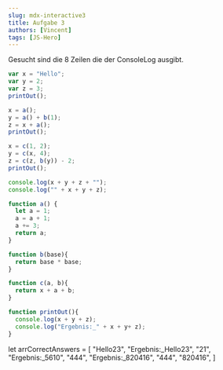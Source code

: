 ```yaml
---
slug: mdx-interactive3
title: Aufgabe 3
authors: [Vincent]
tags: [JS-Hero]
---
```


Gesucht sind die 8 Zeilen die der ConsoleLog ausgibt.

```js
var x = "Hello";
var y = 2;
var z = 3;
printOut();

x = a();
y = a() + b(1);
z = x + a();
printOut();

x = c(1, 2);
y = c(x, 4);
z = c(z, b(y)) - 2;
printOut();

console.log(x + y + z + "");
console.log("" + x + y + z);

function a() {
  let a = 1;
  a = a + 1;
  a += 3;
  return a;
}

function b(base){
  return base * base;
}

function c(a, b){
  return x + a + b;
}

function printOut(){
  console.log(x + y + z);
  console.log("Ergebnis:_" + x + y+ z);
}
```


let arrCorrectAnswers = [
  "Hello23",
  "Ergebnis:_Hello23",
  "21",
  "Ergebnis:_5610",
  "444",
  "Ergebnis:_820416",
  "444",
  "820416",
    ]

<AnswerGame arr={arrCorrectAnswers} withHelp={true}/>


